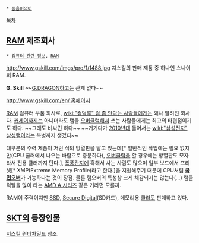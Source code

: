  * [[동음이의어]]

[[목차]]
== [[RAM]] 제조회사 ==
 * [[컴퓨터 관련 정보]], [[RAM]]
http://www.gskill.com/imgs/pro/1/1488.jpg
지스킬의 판매 제품 중 하나인 스나이퍼 RAM.

'''G. Skill''' ~~[[G.DRAGON]]하고는 관계 없다~~

[[http://www.gskill.com/en/ 홈페이지]]

[[RAM]] 컴퓨터 부품 회사로, [[wiki:"컴덕후" 컴 좀 안다는 사람]]들에게는 꽤나 알려진 회사다. [[커세어]]까지는 아니더라도 램을 [[오버클럭]]해서 쓰는 사람들에게는 최고의 타협점이기도 하다. ~~그래도 비싸긴 하다~~ ~~거기다가 [[2010년대]] 들어서는 [[wiki:"삼성전자" 삼성]]램이라는 복병까지 생겼다~~

대부분의 주력 제품이 저런 식의 방열판을 달고 있는데[* 일반적인 작업에는 필요 없지만(CPU 쿨러에서 나오는 바람으로 충분하다), [[오버클럭]]을 할 경우에는 방열판도 모자라서 전용 쿨러까지 단다.], [[폭풍간지]]에 혹해서 사는 사람도 많으며 일부 보드에서 프리셋[* XMP(Extreme Memory Profile)라고 한다.]을 지원해주기 때문에 CPU처럼 '''[[국민오버]]'''가 가능하다는 것이 장점. 물론 램오버의 특성상 크게 체감되지는 않는다(...) 램클럭빨을 많이 타는 [[AMD A 시리즈]] 같은 거라면 모를까.

RAM이 주력이지만 [[SSD]], [[Secure Digital]](SD카드), 메모리용 [[쿨러]]도 판매하고 있다.

== [[SKT]]의 등장인물 ==
[[지스킬 윈터차일드]] 참조.
